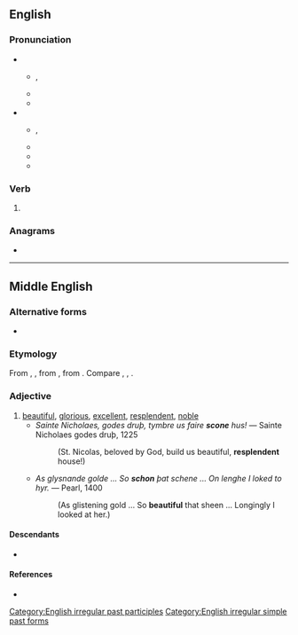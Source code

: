 {{also|Shone}}
==English==

===Pronunciation===
* {{a|UK|RP|AusE|Canada}}
** {{enPR|shŏn}}, {{IPA|en|/ʃɒn/}}
** {{audio|en|en-ca-shone.ogg|Audio (CA)}}
** {{rhymes|en|ɒn}}
* {{a|US}}
** {{enPR|shōn}}, {{IPA|en|/ʃoʊn/}}
** {{audio|en|en-us-shone.ogg|Audio (US)}}
** {{rhymes|en|əʊn}}
** {{homophones|en|shown}}

===Verb===
{{head|en|verb form}}

# {{en-past of|shine}}

===Anagrams===
* {{anagrams|en|a=ehnos|hones|hosen}}

[[Category:English irregular past participles]]
[[Category:English irregular simple past forms]]

----

==Middle English==

===Alternative forms===
* {{alter|enm|schon|scone|shene}}

===Etymology===
From {{der|enm|ang|scȳne}}, {{m|ang|scēone||beautiful, fair, bright}}, from {{der|enm|gem-pro|*skauniz}}, from {{der|enm|ine-pro|*(s)ḱoun-||quick, dashing, beautiful}}. Compare {{cog|dum|scone||beautiful, bright}}, {{cog|nl|schoon||beautiful}}, {{cog|de|schön||beautiful}}.

===Adjective===
{{enm-adj}}

# [[beautiful]], [[glorious]], [[excellent]], [[resplendent]], [[noble]]
#* ''Sainte Nicholaes, godes druþ, tymbre us faire '''scone''' hus!'' &mdash; Sainte Nicholaes godes druþ, 1225
#*: (St. Nicolas, beloved by God, build us beautiful, '''resplendent''' house!)
#* ''As glysnande golde ... So '''schon''' þat schene ... On lenghe I loked to hyr.'' &mdash; Pearl, 1400
#*: (As glistening gold ... So '''beautiful''' that sheen ... Longingly I looked at her.)

====Descendants====
* {{desc|en|sheen}}

====References====
* {{R:MED Online|shẹ̄ne|adj|MED39873}}